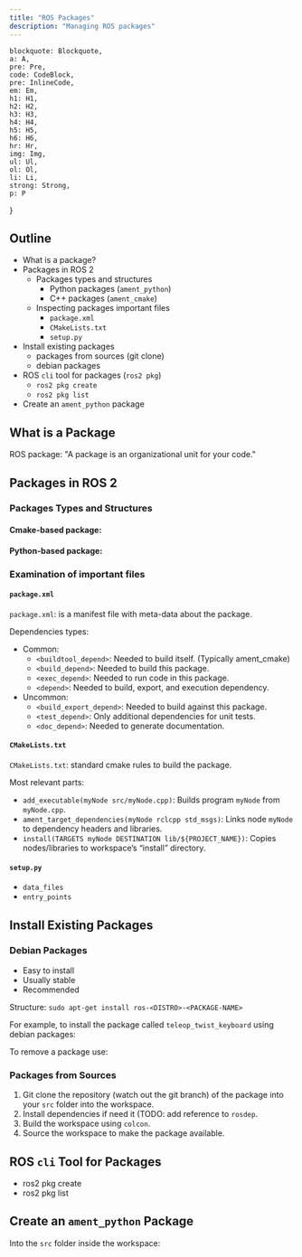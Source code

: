 ```yaml
---
title: "ROS Packages"
description: "Managing ROS packages"
---
```


    blockquote: Blockquote,
    a: A,
    pre: Pre,
    code: CodeBlock,
    pre: InlineCode,
    em: Em,
    h1: H1,
    h2: H2,
    h3: H3,
    h4: H4,
    h5: H5,
    h6: H6,
    hr: Hr,
    img: Img,
    ul: Ul,
    ol: Ol,
    li: Li,
    strong: Strong,
    p: P
}

## Outline

- What is a package?
- Packages in ROS 2
    - Packages types and structures
        - Python packages (`ament_python`)
        - C++ packages (`ament_cmake`)
    - Inspecting packages important files
        - `package.xml`
        - `CMakeLists.txt`
        - `setup.py`
- Install existing packages
    - packages from sources (git clone)
    - debian packages
- ROS `cli` tool for packages (`ros2 pkg`)
    - `ros2 pkg create`
    - `ros2 pkg list`
- Create an `ament_python` package

## What is a Package

ROS package: "A package is an organizational unit for your code."

## Packages in ROS 2

### Packages Types and Structures

#### Cmake-based package:

<Terminal
    title="ament_cmake package structure"
    prompt={false}
    content="my_package/\
├── CMakeLists.txt\
├── include/my_package/\
├── package.xml\
└── src/"
/>

#### Python-based package:

<Terminal
    title="ament_python package structure"
    prompt={false}
    content="my_package/\
├── package.xml\
├── resource/my_package\
├── setup.cfg\
├── setup.py\
└── my_package/"
/>

### Examination of important files

#### `package.xml`

`package.xml`: is a manifest file with meta-data about the package.

Dependencies types:
- Common:
    - `<buildtool_depend>`: Needed to build itself. (Typically ament_cmake)
    - `<build_depend>`: Needed to build this package.
    - `<exec_depend>`: Needed to run code in this package.
    - `<depend>`: Needed to build, export, and execution dependency.
- Uncommon:
    - `<build_export_depend>`: Needed to build against this package.
    - `<test_depend>`: Only additional dependencies for unit tests.
    - `<doc_depend>`: Needed to generate documentation.

#### `CMakeLists.txt`

`CMakeLists.txt`: standard cmake rules to build the package.

Most relevant parts:
- `add_executable(myNode src/myNode.cpp)`: Builds program `myNode` from `myNode.cpp`.
- `ament_target_dependencies(myNode rclcpp std_msgs)`: Links node `myNode` to dependency headers and libraries.
- `install(TARGETS myNode DESTINATION lib/${PROJECT_NAME})`: Copies nodes/libraries to workspace’s “install” directory.

#### `setup.py`

- `data_files`
- `entry_points`

## Install Existing Packages

### Debian Packages

- Easy to install
- Usually stable
- Recommended

Structure: `sudo apt-get install ros-<DISTRO>-<PACKAGE-NAME>`

For example, to install the package called `teleop_twist_keyboard` using debian packages:

<Important
    note="When installing ros packages using debian packages replace '_' with '-'"
/>

<Terminal
    title="install packages from debian packages"
    content="sudo apt-get install ros-humble-teleop-twist-keyboard"
/>

To remove a package use:

<Terminal
    title="remove a package (but not dependencies)"
    content="sudo apt-get remove ros-<DISTRO>-<PACKAGE-NAME>"
/>

### Packages from Sources

1. Git clone the repository (watch out the git branch) of the package into your `src` folder into the workspace.
2. Install dependencies if need it (TODO: add reference to `rosdep`.
3. Build the workspace using `colcon`.
4. Source the workspace to make the package available.

## ROS `cli` Tool for Packages

- ros2 pkg create
- ros2 pkg list

## Create an `ament_python` Package

Into the `src` folder inside the workspace:

<Terminal
    title="create a ament_python package"
    content="cd ~/ros2_ws/src/\
    ros2 pkg create my_package --build-type ament_python --dependencies rclpy std_msgs"
/>

<Important
    note="Don't forget to build and source the workspace after adding packages to it."
/>

